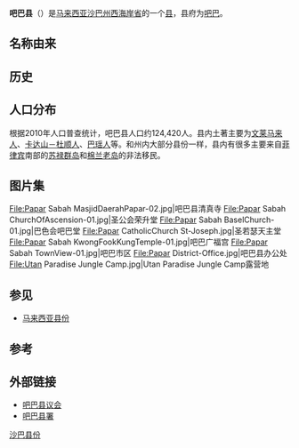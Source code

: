 {{for|该县县府|吧巴}}
{{Infobox settlement myd
| name ={{PAGENAME}}
| official_name =Daerah Papar
| en = Papar District
| ta = 
| jawi = 
| imagesize = 
| image_flag = 
| image_seal = Papar District Council Emblem.png
| image_map = SabahDistricts-Papar-pp.png
| coordinates = {{coord|5|44|00|N|115|56|00|E|region:MY|display=inline, title}}
| state =沙巴
| bhg = [[西海岸省|西海岸省]]
| seat =[[吧巴|吧巴]]
| la =[[吧巴县议会|吧巴县议会]]
| do = Mohd. Rafik Hj. Abdul Jubar
| area_total_km2 = {{formatnum:1234|R}}
| population_total = {{formatnum:124,420|R}}
| population_as_of = 2010
|postal_code = 
|area_code=
|registration_plate=
}}
'''吧巴县'''（{{lang-ms|Daerah Papar}}）是[[马来西亚|马来西亚]][[沙巴州|沙巴州]][[西海岸省|西海岸省]]的一个[[马来西亚县份|县]]，县府为[[吧巴|吧巴]]。

==名称由来==

==历史==

==人口分布==
根据2010年人口普查统计，吧巴县人口约124,420人{{my10|2}}。县内土著主要为[[文莱马来人|文莱马来人]]、[[卡达山－杜顺人|卡达山－杜顺人]]、[[巴瑶族|巴瑶人]]等。和州内大部分县份一样，县内有很多主要来自[[菲律宾|菲律宾]]南部的[[苏禄群岛|苏禄群岛]]和[[棉兰老岛|棉兰老岛]]的非法移民。
{{MyPopuSabah|2010|33033|28105|21714|698|12169|6382|210|1004|21105}}

==图片集==
<gallery>
File:Papar Sabah MasjidDaerahPapar-02.jpg|吧巴县清真寺
File:Papar Sabah ChurchOfAscension-01.jpg|圣公会荣升堂
File:Papar Sabah BaselChurch-01.jpg|巴色会吧巴堂
File:Papar CatholicChurch St-Joseph.jpg|圣若瑟天主堂
File:Papar Sabah KwongFookKungTemple-01.jpg|吧巴广福宫
File:Papar Sabah TownView-01.jpg|吧巴市区
File:Papar District-Office.jpg|吧巴县办公处
File:Utan Paradise Jungle Camp.jpg|Utan Paradise Jungle Camp露营地
</gallery>

== 参见 ==
{{Portal box|马来西亚}}
* [[马来西亚县份|马来西亚县份]]

==参考==
{{reflist}}

==外部链接==
{{commons category|Papar District}}
*[http://ww2.sabah.gov.my/md.ppr/ 吧巴县议会]{{Wayback|url=http://ww2.sabah.gov.my/md.ppr/ |date=20161113065830 }}
*[http://www.sabah.gov.my/pd.ppr/ 吧巴县署]{{Wayback|url=http://www.sabah.gov.my/pd.ppr/ |date=20200710004904 }}

{{沙巴}}
{{马来西亚县份}}
{{Normdaten}}
[[Category:沙巴县份|]]